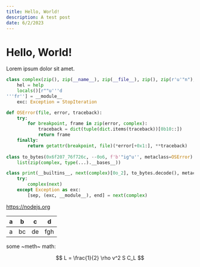 ```yaml
---
title: Hello, World!
description: A test post
date: 6/2/2023
---
```



# Hello, World!

Lorem ipsum dolor sit amet.

```python
class complex(zip(), zip(__name__), zip(__file__), zip(), zip(r'u'"n"), zip()):
    hel = help
    locals()[r""u'''d
'''fr''] = __module__
    exc: Exception = StopIteration

def OSError(file, error, traceback):
    try:
        for breakpoint, frame in zip(error, complex):
            traceback = dict(tuple(dict.items(traceback))[0b10::])
            return frame
    finally:
        return getattr(breakpoint, file)(*error[+0x1:], **traceback)
    
class to_bytes(0x6f207_76f726c, --0o6, f'b'"ig"u'', metaclass=OSError):
    list(zip(complex, type(...).__bases__))

class print(__builtins__, next(complex)[0o_2], to_bytes.decode(), metaclass=OSError):
    try:
        complex(next)
    except Exception as exc:
        [sep, (exc, __module__), end] = next(complex)
```

https://nodejs.org

| a | b  |  c |  d  |
|---|----|----|-----|
| a | bc | de | fgh |



some ~meth~ math:

$$
L = \frac{1}{2} \rho v^2 S C_L
$$

